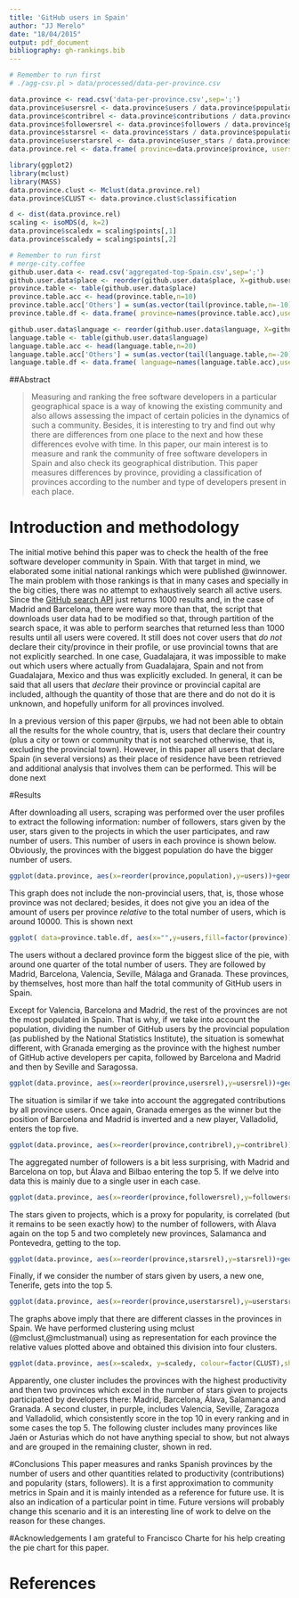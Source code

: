 ```yaml
---
title: 'GitHub users in Spain'
author: "JJ Merelo"
date: "18/04/2015"
output: pdf_document
bibliography: gh-rankings.bib
---
```


```r
# Remember to run first 
# ./agg-csv.pl > data/processed/data-per-province.csv               

data.province <- read.csv('data-per-province.csv',sep=';')
data.province$usersrel <- data.province$users / data.province$population
data.province$contribrel <- data.province$contributions / data.province$population
data.province$followersrel <- data.province$followers / data.province$population
data.province$starsrel <- data.province$stars / data.province$population
data.province$userstarsrel <- data.province$user_stars / data.province$population
data.province.rel <- data.frame( province=data.province$province, users=data.province$usersrel, contrib=data.province$contribrel, stars=data.province$starsrel, userstars=data.province$userstarsrel )

library(ggplot2)
library(mclust)
library(MASS)
data.province.clust <- Mclust(data.province.rel)
data.province$CLUST <- data.province.clust$classification

d <- dist(data.province.rel)
scaling <- isoMDS(d, k=2)
data.province$scaledx = scaling$points[,1]
data.province$scaledy = scaling$points[,2]

# Remember to run first
# merge-city.coffee
github.user.data <- read.csv('aggregated-top-Spain.csv',sep=';')
github.user.data$place <- reorder(github.user.data$place, X=github.user.data$place, FUN= function(x) -length(x))
province.table <- table(github.user.data$place)
province.table.acc <- head(province.table,n=10)
province.table.acc['Others'] = sum(as.vector(tail(province.table,n=-10)))
province.table.df <- data.frame( province=names(province.table.acc),users= as.vector(province.table.acc))

github.user.data$language <- reorder(github.user.data$language, X=github.user.data$language, FUN= function(x) -length(x))
language.table <- table(github.user.data$language)
language.table.acc <- head(language.table,n=20)
language.table.acc['Others'] = sum(as.vector(tail(language.table,n=-20)))
language.table.df <- data.frame( language=names(language.table.acc),users= as.vector(language.table.acc))
```

##Abstract

>Measuring and ranking the free software developers in a particular geographical space is a way of knowing the existing community and also allows assessing the impact of certain policies in the dynamics of such a community. Besides, it is interesting to try and find out why there are differences from one place to the next and how these differences evolve with time. 
>In this paper, our main interest is to measure and rank the community of free software developers in Spain and also check its geographical distribution. This paper measures differences by province, providing a classification of provinces according to the number and type of developers present in each place. 

# Introduction and methodology

The initial motive behind this paper was to check the health of the free software developer community in Spain. With that target in mind, we elaborated some initial national rankings which were published @winnower. The main problem with those rankings is that in many cases and specially in the big cities, there was no attempt to exhaustively search all active users. Since the [GitHub search API](https://developer.github.com/v3/search/#search-users) just returns 1000 results and, in the case of Madrid and Barcelona, there were way more than that, the script that downloads user data had to be modified so that, through partition of the search space, it was able to perform searches that returned less than 1000 results until all users were covered. It still does not cover users that *do not* declare their city/province in their profile, or use provincial towns that are not explicitly searched. In one case, Guadalajara, it was impossible to make out which users where actually from Guadalajara, Spain and not from Guadalajara, Mexico and thus was explicitly excluded. In general, it can be said that all users that *declare* their province or provincial capital are included, although the quantity of those that are there and do not do it is unknown, and hopefully uniform for all provinces involved. 

In a previous version of this paper @rpubs, we had not been able to obtain all the results for the whole country, that is, users that declare their country (plus a city or town or community that is not searched otherwise, that is, excluding the provincial town). However, in this paper all users that declare Spain (in several versions) as their place of residence have been retrieved and additional analysis that involves them can be performed. This will be done next


#Results

After downloading all users, scraping was performed over the user profiles to extract the following information: number of followers, stars given by the user, stars given to the projects in which the user participates, and raw number of users. This number of users in each province is shown below. Obviously, the provinces with the biggest population do have the bigger number of users.


```r
ggplot(data.province, aes(x=reorder(province,population),y=users))+geom_bar(stat='identity')+coord_flip()
```

This graph does not include the non-provincial users, that, is, those whose province was not declared; besides, it does not give you an idea of the amount of users per province *relative* to the total number of users, which is around 10000. This is shown next

```r
ggplot( data=province.table.df, aes(x="",y=users,fill=factor(province)))+ geom_bar(width=1,stat='identity') + coord_polar(theta='y')
```

The users without a declared province form the biggest slice of the pie, with around one quarter of the total number of users. They are followed by Madrid, Barcelona, Valencia, Seville, Málaga and Granada. These provinces, by themselves, host more than half the total community of GitHub users in Spain. 

Except for Valencia, Barcelona and Madrid, the rest of the provinces are not the most populated in Spain. That is why, if we take into account the population, dividing the number of GitHub users by the provincial population (as published by the National Statistics Institute), the situation is somewhat different, with Granada emerging as the province with the highest number of GitHub active developers per capita, followed by Barcelona and Madrid and then by Seville and Saragossa.

```r
ggplot(data.province, aes(x=reorder(province,usersrel),y=usersrel))+geom_bar(stat='identity')+coord_flip()
```

The situation is similar if we take into account the aggregated contributions by all province users. Once again, Granada emerges as the winner but the position of Barcelona and Madrid is inverted and a new player, Valladolid, enters the top five.

```r
ggplot(data.province, aes(x=reorder(province,contribrel),y=contribrel))+geom_bar(stat='identity')+coord_flip()
```

The aggregated number of followers is a bit less surprising, with Madrid and Barcelona on top, but Álava and Bilbao entering the top 5. If we delve into data this is mainly due to a single user in each case. 

```r
ggplot(data.province, aes(x=reorder(province,followersrel),y=followersrel))+geom_bar(stat='identity')+coord_flip()
```

The stars given to projects, which is a proxy for popularity, is correlated (but it remains to be seen exactly how) to the number of followers, with Álava again on the top 5 and two completely new provinces, Salamanca and Pontevedra, getting to the top. 

```r
ggplot(data.province, aes(x=reorder(province,starsrel),y=starsrel))+geom_bar(stat='identity')+coord_flip()
```

Finally, if we consider the number of stars given by users, a new one, Tenerife, gets into the top 5.
```r
ggplot(data.province, aes(x=reorder(province,userstarsrel),y=userstarsrel))+geom_bar(stat='identity')+coord_flip()
```

The graphs above imply that there are different classes in the provinces in Spain. We have performed clustering using mclust (@mclust,@mclustmanual) using as representation for each province the relative values plotted above and obtained this division into four clusters.

```r
ggplot(data.province, aes(x=scaledx, y=scaledy, colour=factor(CLUST),shape=factor(CLUST)))+geom_point()+ geom_text(aes(label=province,angle=45,hjust=0))
```

Apparently, one cluster includes the provinces with the highest productivity and then two provinces which excel in the number of stars given to projects participated by developers there: Madrid, Barcelona, Álava, Salamanca and Granada. A second cluster, in purple, includes Valencia, Seville, Zaragoza and Valladolid, which consistently score in the top 10 in every ranking and in some cases the top 5. The following cluster includes many provinces like Jaén or Asturias which do not have anything special to show, but not always and are grouped in the remaining cluster, shown in red.

#Conclusions
This paper measures and ranks Spanish provinces by the number of users and other quantities related to productivity (contributions) and popularity (stars, followers). It is a first approximation to community metrics in Spain and it is mainly intended as a reference for future use. It is also an indication of a particular point in time. Future versions will probably change this scenario and it is an interesting line of work to delve on the reason for these changes.

#Acknowledgements
I am grateful to Francisco Charte for his help creating the pie chart for this paper.

# References